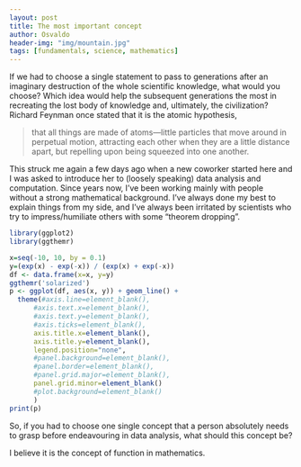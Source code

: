 ```yaml
---
layout: post
title: The most important concept
author: Osvaldo
header-img: "img/mountain.jpg"
tags: [fundamentals, science, mathematics]
---
```


If we had to choose a single statement to pass to generations after an
imaginary destruction of the whole scientific knowledge, what would you choose?
Which idea would help the subsequent generations the most in recreating the
lost body of knowledge and, ultimately, the civilization? Richard Feynman once
stated that it is the atomic hypothesis,
<blockquote>
that all things are made of atoms—little particles that move around in perpetual
motion, attracting each other when they are a little distance apart, but
repelling upon being squeezed into one another.
</blockquote>

This struck me again a few days ago when a new coworker started here and I was
asked to introduce her to (loosely speaking) data analysis and computation.
Since years now, I've been working mainly with people without a strong
mathematical background. I've always done my best to explain things
from my side, and I've always been irritated by scientists who try to
impress/humiliate others with some "theorem dropping".



```r
library(ggplot2)
library(ggthemr)

x=seq(-10, 10, by = 0.1)
y=(exp(x) - exp(-x)) / (exp(x) + exp(-x))
df <- data.frame(x=x, y=y)
ggthemr('solarized')
p <- ggplot(df, aes(x, y)) + geom_line() +
  theme(#axis.line=element_blank(),
      #axis.text.x=element_blank(),
      #axis.text.y=element_blank(),
      #axis.ticks=element_blank(),
      axis.title.x=element_blank(),
      axis.title.y=element_blank(),
      legend.position="none",
      #panel.background=element_blank(),
      #panel.border=element_blank(),
      #panel.grid.major=element_blank(),
      panel.grid.minor=element_blank()
      #plot.background=element_blank()
      )
print(p)

```

So, if you had to choose one single concept that a person absolutely needs to
grasp before endeavouring in data analysis, what should this concept be?

I believe it is the concept of function in mathematics. 

